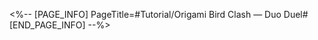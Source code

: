 <%-- [PAGE_INFO]
PageTitle=#Tutorial/Origami Bird Clash — Duo Duel#
[END_PAGE_INFO] --%>
{{Tutorial
|sort      = 999501
|title     = Origami Bird Clash &mdash; Duo Duel
|subtitle  = 
|type      = 
|about     = 
|image1    = Tutorial Origami Bird Clash — Duo Duel 1.png{{subst:void|<!--$UPLOAD:<<SpriteOutput/TutorialPic/TutorialPage_999501.png>-<Tutorial Origami Bird Clash — Duo Duel 1.png>-<Tutorial Files>>-->}}
|text1     = In a Duo Duel, you can also obtain {{Color|h|nobold=1|extra moves}} when triggering a combo elimination via {{Color|h|nobold=1|Swapping 2 Super Bombs}}.
}}